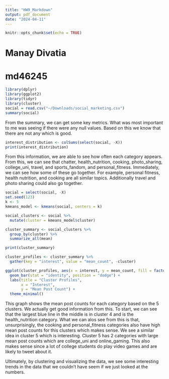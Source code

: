 ```yaml
---
title: "HW9_Markdown"
output: pdf_document
date: "2024-04-11"
---
```


```r
knitr::opts_chunk$set(echo = TRUE)
```

# Manay Divatia
# md46245

```r
library(dplyr)
library(ggplot2)
library(tidyr)
library(cluster)  
social = read.csv("~/Downloads/social_marketing.csv")
summary(social)
```
From the summary, we can get some key metrics. What was most important to me
was seeing if there were any null values. Based on this we know that there
are not any which is good. 

```r
interest_distribution <- colSums(select(social, -X))
print(interest_distribution)
```
From this information, we are able to see how often each category appears. From
this, we can see that chatter, health_nutrition, cooking, photo_sharing,
college_uni, travel, and sports_fandom, and personal_fitness. Immediately, we
can see how some of these go together. For example, personal fitness, health
nutrition, and cooking are all similar topics. Additionally travel and photo
sharing could also go together.

```r
social = select(social, -X)
set.seed(123)
k <- 5 
kmeans_model <- kmeans(social, centers = k)

social_clusters <- social %>%
  mutate(cluster = kmeans_model$cluster)

cluster_summary <- social_clusters %>%
  group_by(cluster) %>%
  summarize_all(mean)

print(cluster_summary)
```



```r
cluster_profiles <- cluster_summary %>%
  gather(key = "interest", value = "mean_count", -cluster)

ggplot(cluster_profiles, aes(x = interest, y = mean_count, fill = factor(cluster))) +
  geom_bar(stat = "identity", position = "dodge") +
  labs(title = "Cluster Profiles",
       x = "Interest",
       y = "Mean Post Count") +
  theme_minimal()
```


This graph shows the mean post counts for each category based on the 5 
clusters. We actually get good information from this. To start, we can see that
the largest blue line in the middle is in cluster 4 and is the health_nutrition
category. What we can alos see from this is that, unsurprisingly, the cooking
and personal_fitness categories also have high mean post counts for this
clusters which makes sense. We see a similar idea in cluster 5 which is
interesting. Cluster 5 has 2 categories with large mean post counts which are
college_uni and online_gaming. This also makes sense since a lot of college
students do play video games and are likely to tweet about it. 

Ultimately, by clustering and visualizing the data, we see some interesting
trends in the data that we couldn't have seem if we just looked at the numbers.

